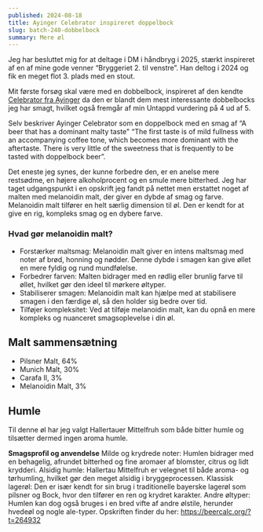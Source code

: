 ```yaml
---
published: 2024-08-18
title: Ayinger Celebrator inspireret doppelbock
slug: batch-240-dobbelbock
summary: Mere øl
---
```



Jeg har besluttet mig for at deltage i DM i håndbryg i 2025, stærkt inspireret af en af mine gode venner “Bryggeriet 2. til venstre”. Han deltog i 2024 og fik en meget flot 3. plads med en stout.

Mit første forsøg skal være med en dobbelbock, inspireret af den kendte [Celebrator fra Ayinger](https://www.ayinger.de/cms/index.php/celebrator-266.html) da den er blandt dem mest interessante dobbelbocks jeg har smagt, hvilket også fremgår af min Untappd vurdering på 4 ud af 5.

Selv beskriver Ayinger Celebrator som en doppelbock med en smag af “A beer that has a dominant malty taste" “The first taste is of mild fullness with an accompanying coffee tone, which becomes more dominant with the aftertaste. There is very little of the sweetness that is frequently to be tasted with doppelbock beer”.

<SponsorPanel sponsor="Humlecentralen.dk" />

Det eneste jeg synes, der kunne forbedre den, er en anelse mere restsødme, en højere alkoholprocent og en smule mere bitterhed. Jeg har taget udgangspunkt i en opskrift jeg fandt på nettet men erstattet noget af malten med melanoidin malt, der giver en dybde af smag og farve.
Melanoidin malt tilfører en helt særlig dimension til øl. Den er kendt for at give en rig, kompleks smag og en dybere farve.

### Hvad gør melanoidin malt?

- Forstærker maltsmag: Melanoidin malt giver en intens maltsmag med noter af brød, honning og nødder. Denne dybde i smagen kan give øllet en mere fyldig og rund mundfølelse.
- Forbedrer farven: Malten bidrager med en rødlig eller brunlig farve til øllet, hvilket gør den ideel til mørkere øltyper.
- Stabiliserer smagen: Melanoidin malt kan hjælpe med at stabilisere smagen i den færdige øl, så den holder sig bedre over tid.
- Tilføjer kompleksitet: Ved at tilføje melanoidin malt, kan du opnå en mere kompleks og nuanceret smagsoplevelse i din øl.

## Malt sammensætning
- Pilsner Malt, 64%
- Munich Malt, 30%
- Carafa II, 3%
- Melanoidin Malt, 3%

## Humle
Til denne øl har jeg valgt Hallertauer Mittelfruh som både bitter humle og tilsætter dermed ingen aroma humle.

**Smagsprofil og anvendelse**
Milde og krydrede noter: Humlen bidrager med en behagelig, afrundet bitterhed og fine aromaer af blomster, citrus og lidt krydderi.
Alsidig humle: Hallertau Mittelfruh er velegnet til både aroma- og tørhumling, hvilket gør den meget alsidig i bryggeprocessen.
Klassisk lagerøl: Den er især kendt for sin brug i traditionelle bayerske lagerøl som pilsner og Bock, hvor den tilfører en ren og krydret karakter.
Andre øltyper: Humlen kan dog også bruges i en bred vifte af andre ølstile, herunder hvedeøl og nogle ale-typer.
Opskriften finder du her: https://beercalc.org/?t=264932
 

